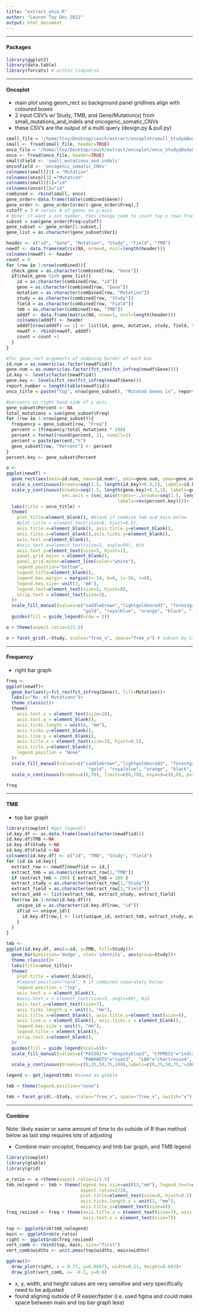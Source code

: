 ```yaml
---
title: "extract_onco.R"
author: "Lauren Toy Dec 2022"
output: html_document
---  
```

***
#### **Packages**
```r
library(ggplot2)
library(data.table)
library(forcats) # within tidyverse
```  
***
#### **Oncoplot**
* main plot using geom_rect so background panel gridlines align with coloured boxes
* 2 input CSV's w/ Study, TMB, and Gene/Mutation(s) from small_mutations_and_indels and oncogenic_somatic_CNVs
* these CSV's are the output of a multi query (design.py & pull.py)

```r
small_file = '/home/ltoy/Desktop/couch/extract/oncoplot/small_Study&Body&Tumour Mutation Burden_processed.csv'
small <- fread(small_file, header=TRUE)
onco_file = '/home/ltoy/Desktop/couch/extract/oncoplot/onco_Study&Body&Tumour Mutation Burden_processed.csv'
onco <- fread(onco_file, header=TRUE)
small$Field <- 'small_mutations_and_indels'
onco$Field <- 'oncogenic_somatic_CNVs'
colnames(small)[3] = "Mutation"
colnames(onco)[3] ="Mutation"
colnames(small)[1]="id"
colnames(onco)[1]="id"
combined <- rbind(small, onco)
gene_order<-data.frame(table(combined$Gene))
gene_order <- gene_order[order(-gene_order$Freq),]
cutoff = 3 # varies # of genes on y-axis
# Note: if want a set number, then change code to count top n rows from gene_order
subset = sum(gene_order$Freq>cutoff)
gene_subset <- gene_order[1:subset,]
gene_list = as.character(gene_subset$Var1)

header <- c("id", "Gene", "Mutation", "Study", "Field", "TMB")
newdf <- data.frame(matrix(NA, nrow=0, ncol=length(header)))
colnames(newdf) <- header
count = 0
for (row in 1:nrow(combined)){
  check_gene = as.character(combined[row, "Gene"])
  if(check_gene %in% gene_list){
    id = as.character(combined[row, "id"])
    gene = as.character(combined[row, "Gene"])
    mutation = as.character(combined[row, "Mutation"])
    study = as.character(combined[row, "Study"])
    field = as.character(combined[row, "Field"])
    tmb = as.character(combined[row, "TMB"])
    adddf <- data.frame(matrix(NA, nrow=1, ncol=length(header)))
    colnames(adddf) <- header
    adddf[nrow(adddf) == 1] <- list(id, gene, mutation, study, field, tmb)
    newdf <- rbind(newdf, adddf)
    count = count +1
  }
}

#for geom_rect arguments of indexing border of each box
id.num = as.numeric(as.factor(newdf$id))
gene.num = as.numeric(as.factor(fct_rev(fct_infreq(newdf$Gene))))
id.key <- levels(factor(newdf$id))
gene.key <- levels(fct_rev(fct_infreq(newdf$Gene)))
report_number = length(table(newdf$id))
onco_title = paste("Top", nrow(gene_subset), "Mutated Genes in", report_number, "Samples")

#percents on right hand side of y axis
gene_subset$Percent <- NA
total_mutations = sum(gene_subset$Freq)
for (row in 1:nrow(gene_subset)){
  frequency = gene_subset[row, "Freq"]
  percent = (frequency/total_mutations * 100)
  percent = format(round(percent, 1), nsmall=1)
  percent = paste(percent,"%")
  gene_subset[row, "Percent"] <- percent
}
percent.key <- gene_subset$Percent

o <-
ggplot(newdf) +
  geom_rect(aes(xmin=id.num, xmax=id.num+1, ymin=gene.num, ymax=gene.num+1,fill=Mutation),color="white")+
  scale_x_continuous(breaks=seq(1.5, length(id.key)+0.5,1), labels=id.key, expand=c(0,0))+
  scale_y_continuous(breaks=seq(1.5, length(gene.key)+0.5,1), labels=gene.key, expand=c(0,0),
                     sec.axis = (sec_axis(trans=~.,breaks=seq(1.5, length(gene.key)+0.5,1),
                                          labels=rev(percent.key))))+
  labs(title = onco_title) + 
  theme(
    plot.title=element_blank(), #blank if combine tmb and main below
    #plot.title = element_text(size=8, hjust=0.5),
    axis.title.x=element_blank(), axis.title.y=element_blank(),
    axis.ticks.x=element_blank(),axis.ticks.y=element_blank(),
    axis.text.x=element_blank(),
    #axis.text.x=element_text(size=3, angle=90), #id
    axis.text.y=element_text(size=5, hjust=1),
    panel.grid.major = element_blank(),
    panel.grid.minor=element_line(color="white"),
    legend.position="bottom", 
    legend.title=element_blank(),
    legend.box.margin = margin(t=-10, b=0, l=-50, r=0),
    legend.key.size= unit(3, 'mm'),
    legend.text=element_text(size=5, hjust=0),
    strip.text = element_text(size=3),
  )+
  scale_fill_manual(values=c("saddlebrown","lightgoldenrod3", "forestgreen", "hotpink", "purple","cyan",
                             "gold", "royalblue", "orange", "black", "firebrick1", "chartreuse"))+
  guides(fill = guide_legend(nrow = 2))
```

```r
o + theme(aspect.ratio=1/1.5)
```

```r
o + facet_grid(.~Study, scales="free_x", space="free_x") # subset by Study in x dir
```  

***
#### **Frequency**
* right bar graph 
```r
freq <- 
ggplot(newdf)+
  geom_bar(aes(y=fct_rev(fct_infreq(Gene)), fill=Mutation))+
  labs(x="No. of Mutations")+
  theme_classic()+
  theme(
    axis.text.x = element_text(size=10),
    axis.text.y = element_blank(),
    axis.ticks.length = unit(4, "mm"),
    axis.ticks.y=element_blank(),
    axis.line.y = element_blank(),
    axis.title.x = element_text(size=10, hjust=0.5),
    axis.title.y=element_blank(),
    legend.position = "None"
  )+
  scale_fill_manual(values=c("saddlebrown","lightgoldenrod3", "forestgreen", "hotpink", "purple","cyan",
                               "gold", "royalblue", "orange", "black", "firebrick1", "chartreuse"))+
  scale_x_continuous(breaks=c(0,70), limits=c(0,70), expand=c(0,0), position="top")
```  

```r
freq
```

***
#### **TMB**
* top bar graph
```r
library(cowplot) #get_legend()
id.key.df <- as.data.frame(levels(factor(newdf$id)))
id.key.df$TMB <-NA
id.key.df$Study <-NA
id.key.df$Field <-NA
colnames(id.key.df) <- c("id", "TMB", "Study", "Field")
for (id in id.key){
  extract_row <- newdf[newdf$id == id,]
  extract_tmb = as.numeric(extract_row[1,"TMB"])
  if (extract_tmb > 100) { extract_tmb = 100 }
  extract_study = as.character(extract_row[1,"Study"])
  extract_field = as.character(extract_row[1,"Field"])
  extract_add <- list(extract_tmb, extract_study, extract_field)
  for(row in 1:nrow(id.key.df)){
    unique_id = as.character(id.key.df[row, "id"])
    if(id == unique_id){
      id.key.df[row,] <- list(unique_id, extract_tmb, extract_study, extract_field)
    }
  }
}

tmb <-
ggplot(id.key.df, aes(x=id, y=TMB, fill=Study))+
  geom_bar(position='dodge', stat='identity', aes(group=Study))+
  theme_classic()+
  labs(title=onco_title)+
  theme(
    plot.title = element_blank(),
    #legend.position="none", # if combined separately below
    legend.position = "top",
    axis.text.x = element_blank(),
    #axis.text.x = element_text(size=5, angle=90), #id
    axis.text.y=element_text(size=7),
    axis.ticks.length.y = unit(3, "mm"),
    axis.title.x=element_blank(), axis.title.y=element_text(size=8),
    axis.line.x = element_blank(), axis.ticks.x = element_blank(),
    legend.key.size = unit(5, "mm"),
    legend.title = element_blank(),
    strip.text.x=element_blank(),
  )+
  guides(fill = guide_legend(ncol=6))+
  scale_fill_manual(values=c("PASS01"= "deepskyblue3", "CYPRESS"="indianred2", "HPB"="goldenrod", 
                             "PANXWGTS"="cyan3",  "LBR"="chartreuse4", "VENUS"="darkorchid2"))+
  scale_y_continuous(breaks=c(0,25,50,75,100),labels=c(0,25,50,75,'>100'), limits=c(0,100), expand=c(0,0))

legend <- get_legend(tmb) #saved as gtable
```  

```r
tmb + theme(legend.position="none")
```

```r
tmb + facet_grid(.~Study, scales="free_x", space="free_x", switch="x") # subset by Study in x dir
```  

***
#### **Combine**
Note: likely easier or same amount of time to do outside of R than method below as last step requires lots of adjusting 

* Combine main oncoplot, frequency and tmb bar graph, and TMB legend
```r
library(cowplot)
library(gtable)
library(grid)

o_ratio <- o +theme(aspect.ratio=1/1.5)
tmb_nolegend <- tmb + theme(legend.key.size=unit(3,"mm"), legend.text=element_text(size=5), 
                            aspect.ratio=2/10,
                            plot.title=element_text(size=9, hjust=0.5),
                            axis.ticks.length.y = unit(2, "mm"),
                            axis.title.y=element_text(size=6))
freq_resized <- freq + theme(axis.title.x = element_text(size=7), axis.ticks.length=unit(2, "mm"),
                             axis.text.x = element_text(size=7))

top <- ggplotGrob(tmb_nolegend)
main <- ggplotGrob(o_ratio)
right <- ggplotGrob(freq_resized)
vert_comb <- rbind(top, main, size="first")
vert_comb$widths <- unit.pmax(top$widths, main$widths)

ggdraw()+
  draw_plot(right, x = 0.77, y=0.08675, width=0.21, height=0.663)+
  draw_plot(vert_comb, x= -0.1, y=0.0) 
```  

* x, y, width, and height values are very sensitive and very specifically need to be adjusted
* found aligning outside of R easier/faster (i.e. used figma and could make space between main and top bar graph less)
